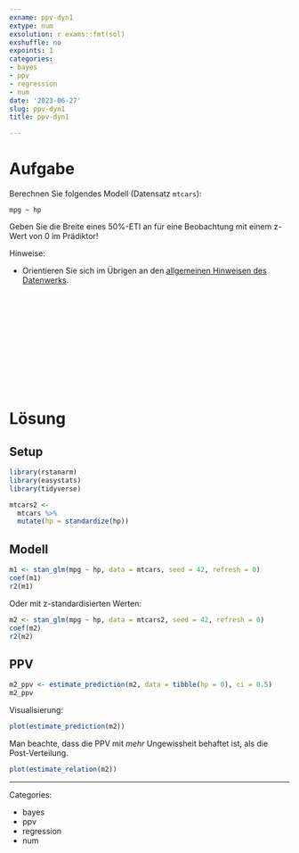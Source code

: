 ```yaml
---
exname: ppv-dyn1
extype: num
exsolution: r exams::fmt(sol)
exshuffle: no
expoints: 1
categories:
- bayes
- ppv
- regression
- num
date: '2023-06-27'
slug: ppv-dyn1
title: ppv-dyn1

---
```









# Aufgabe

Berechnen Sie folgendes Modell (Datensatz `mtcars`):


`mpg ~ hp`

Geben Sie die Breite eines 50%-ETI an für eine Beobachtung mit einem z-Wert von 0 im Prädiktor!

Hinweise:

- Orientieren Sie sich im Übrigen an den [allgemeinen Hinweisen des Datenwerks](https://datenwerk.netlify.app/hinweise).




</br>
</br>
</br>
</br>
</br>
</br>
</br>
</br>
</br>
</br>

# Lösung

## Setup


```r
library(rstanarm)
library(easystats)
library(tidyverse)
```

```r
mtcars2 <-
  mtcars %>% 
  mutate(hp = standardize(hp))
```




## Modell

```r
m1 <- stan_glm(mpg ~ hp, data = mtcars, seed = 42, refresh = 0)
coef(m1)
r2(m1)
```

Oder mit z-standardisierten Werten:

```r
m2 <- stan_glm(mpg ~ hp, data = mtcars2, seed = 42, refresh = 0)
coef(m2)
r2(m2)
```

## PPV


```r
m2_ppv <- estimate_prediction(m2, data = tibble(hp = 0), ci = 0.5)
m2_ppv
```
Visualisierung:

```r
plot(estimate_prediction(m2))
```


Man beachte, dass die PPV mit *mehr* Ungewissheit behaftet ist, als die Post-Verteilung.

```r
plot(estimate_relation(m2))
```





---

Categories: 

- bayes
- ppv
- regression
- num

